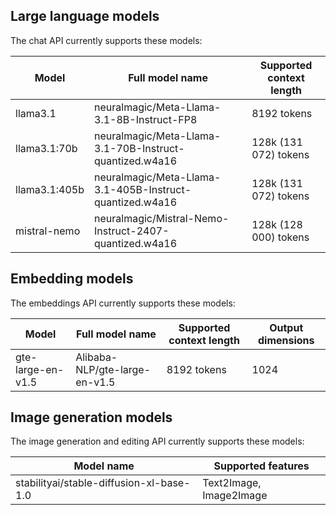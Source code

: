 ## Large language models

The chat API currently supports these models:

| Model         | Full model name                                          | Supported context length  |
|---------------|----------------------------------------------------------|---------------------------|
| llama3.1      | neuralmagic/Meta-Llama-3.1-8B-Instruct-FP8               | 8192 tokens               |
| llama3.1:70b  | neuralmagic/Meta-Llama-3.1-70B-Instruct-quantized.w4a16  | 128k (131 072) tokens     |
| llama3.1:405b | neuralmagic/Meta-Llama-3.1-405B-Instruct-quantized.w4a16 | 128k (131 072) tokens     |
| mistral-nemo  | neuralmagic/Mistral-Nemo-Instruct-2407-quantized.w4a16   | 128k (128 000) tokens     |



## Embedding models

The embeddings API currently supports these models:

| Model             | Full model name               | Supported context length | Output dimensions |
|-------------------|-------------------------------|--------------------------|-------------------|
| gte-large-en-v1.5 | Alibaba-NLP/gte-large-en-v1.5 | 8192 tokens              | 1024              |


## Image generation models

The image generation and editing API currently supports these models:


| Model name                               | Supported features       |
|------------------------------------------|--------------------------|
| stabilityai/stable-diffusion-xl-base-1.0 | Text2Image, Image2Image  |